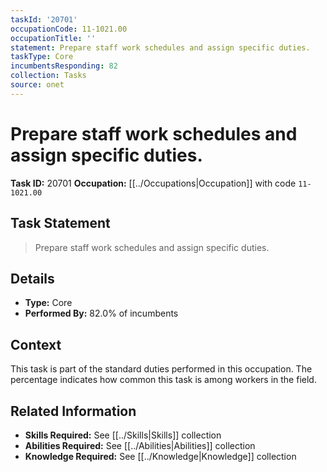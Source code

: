 ```yaml
---
taskId: '20701'
occupationCode: 11-1021.00
occupationTitle: ''
statement: Prepare staff work schedules and assign specific duties.
taskType: Core
incumbentsResponding: 82
collection: Tasks
source: onet
---
```

# Prepare staff work schedules and assign specific duties.

**Task ID:** 20701
**Occupation:** [[../Occupations|Occupation]] with code `11-1021.00`

## Task Statement

> Prepare staff work schedules and assign specific duties.

## Details

- **Type:** Core
- **Performed By:** 82.0% of incumbents

## Context

This task is part of the standard duties performed in this occupation. The percentage indicates how common this task is among workers in the field.

## Related Information

- **Skills Required:** See [[../Skills|Skills]] collection
- **Abilities Required:** See [[../Abilities|Abilities]] collection
- **Knowledge Required:** See [[../Knowledge|Knowledge]] collection
